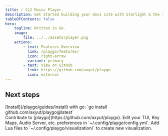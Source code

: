 ```yaml
---
title: ♪ CLI Music Player.
description: Get started building your docs site with Starlight & the Ion theme.
tableOfContents: false
hero:
    tagline: Written in Go.
    image:
        file: ../../assets/player.png
    actions:
        - text: Features Overview
          link: /playgo/features/
          icon: right-arrow
          variant: primary
        - text: View on GitHub
          link: https://github.com/axyut/playgo
          icon: external
---
```



## Next steps

<CardGrid stagger>
    <Card title="Install Playgo" icon="laptop">
        [Install](/playgo/guides/install) with go: `go install
        github.com/axyut/playgo@latest` <br />
    </Card>
    <Card title="View on GitHub" icon="open-book">
        Contribute to [playgo](https://github.com/axyut/playgo).
    </Card>
    <Card title="Configure your needs" icon="setting">
        Edit your TUI, Key Maps, Audio Server, etc. preferences in
        `~/.config/playgo/config.yml`.
    </Card>
    <Card title="Create Custom Visualizations" icon="add-document">
        Add Lua files to `~/.config/playgo/visualization/` to create new
        visualization.
    </Card>
</CardGrid>
